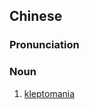 {{also|盗窃狂症}}
==Chinese==
{{zh-forms|s=盗窃狂症|type=211}}

===Pronunciation===
{{zh-pron
|m=dàoqièkuángzhèng
|c=dou6 sit3 kwong4 zing3
|cat=n
}}

===Noun===
{{zh-noun}}

# {{label|zh|psychology}} [[kleptomania]]
